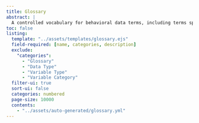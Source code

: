 ```yaml
---
title: Glossary
abstract: |
  A controlled vocabulary for behavioral data terms, including terms specific to the Behaverse data model.
toc: false
listing: 
  template: "../assets/templates/glossary.ejs"
  field-required: [name, categories, description]
  exclude:
    "categories":
      - "Glossary"
      - "Data Type"
      - "Variable Type"
      - "Variable Category"
  filter-ui: true
  sort-ui: false
  categories: numbered
  page-size: 10000
  contents:
    - "../assets/auto-generated/glossary.yml"
---
```

